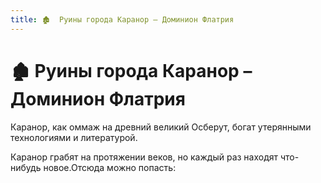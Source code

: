 ```yaml
---
title: 🏚  Руины города Каранор – Доминион Флатрия
---
```

# 🏚  Руины города Каранор – Доминион Флатрия


Каранор, как оммаж на древний великий Осберут, богат утерянными технологиями и литературой.

Каранор грабят на протяжении веков, но каждый раз находят что-нибудь новое.Отсюда можно попасть:<br/>